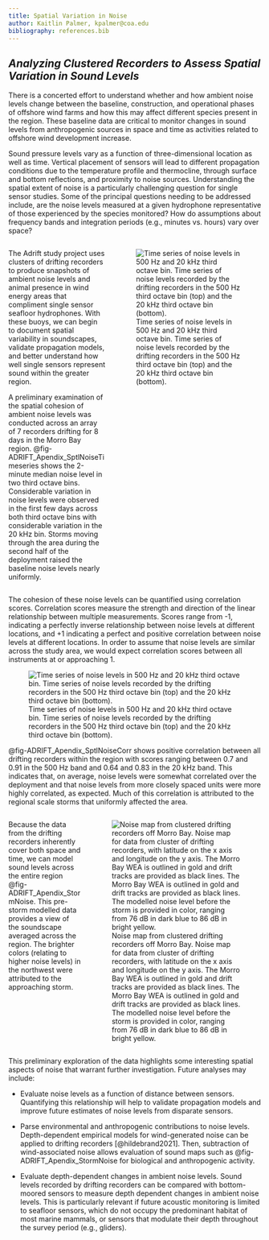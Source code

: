 ```yaml
---
title: Spatial Variation in Noise 
author: Kaitlin Palmer, kpalmer@coa.edu
bibliography: references.bib
---
```


## *Analyzing Clustered Recorders to Assess Spatial Variation in Sound Levels*

There is a concerted effort to understand whether and how ambient noise levels change between the baseline, construction, and operational phases of offshore wind farms and how this may affect different species present in the region. These baseline data are critical to monitor changes in sound levels from anthropogenic sources in space and time as activities related to offshore wind development increase.

Sound pressure levels vary as a function of three-dimensional location as well as time. Vertical placement of sensors will lead to different propagation conditions due to the temperature profile and thermocline, through surface and bottom reflections, and proximity to noise sources. Understanding the spatial extent of noise is a particularly challenging question for single sensor studies. Some of the principal questions needing to be addressed include, are the noise levels measured at a given hydrophone representative of those experienced by the species monitored? How do assumptions about frequency bands and integration periods (e.g., minutes vs. hours) vary over space?

::: columns
::: {.column width="40%"}
The Adrift study project uses clusters of drifting recorders to produce snapshots of ambient noise levels and animal presence in wind energy areas that compliment single sensor seafloor hydrophones. With these buoys, we can begin to document spatial variability in soundscapes, validate propagation models, and better understand how well single sensors represent sound within the greater region.

A preliminary examination of the spatial cohesion of ambient noise levels was conducted across an array of 7 recorders drifting for 8 days in the Morro Bay region. @fig-ADRIFT_Apendix_SptlNoiseTimeseries shows the 2-minute median noise level in two third octave bins. Considerable variation in noise levels were observed in the first few days across both third octave bins with considerable variation in the 20 kHz bin. Storms moving through the area during the second half of the deployment raised the baseline noise levels nearly uniformly.
:::

::: {.column width="60%"}
![Time series of noise levels in 500 Hz and 20 kHz third octave bin. Time series of noise levels recorded by the drifting recorders in the 500 Hz third octave bin (top) and the 20 kHz third octave bin (bottom).](images/ADRIFT_Apendix_SptlNoiseTimeseries-01.png){#fig-ADRIFT_Apendix_SptlNoiseTimeseries fig-alt="Time series of noise levels for the 500 Hz third octave bin (top) and the 20 kHz third octave bin (bottom), with noise levels on the y axis and time on the x axis. Noise levels for each drifting recorder in the cluster are shown in a different color. There is variation in the noise levels in the first few days, especially in the 20 kHz bin. The timing of this highly variable noise occurs as a large storm was moving through the area."}
:::
:::

The cohesion of these noise levels can be quantified using correlation scores. Correlation scores measure the strength and direction of the linear relationship between multiple measurements. Scores range from -1, indicating a perfectly inverse relationship between noise levels at different locations, and +1 indicating a perfect and positive correlation between noise levels at different locations. In order to assume that noise levels are similar across the study area, we would expect correlation scores between all instruments at or approaching 1.

![Time series of noise levels in 500 Hz and 20 kHz third octave bin. Time series of noise levels recorded by the drifting recorders in the 500 Hz third octave bin (top) and the 20 kHz third octave bin (bottom).](images/ADRIFT_Apendix_SptlNoiseCorr.png){#fig-ADRIFT_Apendix_SptlNoiseCorr fig-alt="Time series of noise levels for the 500 Hz third octave bin (top) and the 20 kHz third octave bin (bottom), with noise levels on the y axis and time on the x axis. Noise levels for each drifting recorder in the cluster are shown in a different color. There is variation in the noise levels in the first few days, especially in the 20 kHz bin. The timing of this highly variable noise occurs as a large storm was moving through the area."}

@fig-ADRIFT_Apendix_SptlNoiseCorr shows positive correlation between all drifting recorders within the region with scores ranging between 0.7 and 0.91 in the 500 Hz band and 0.64 and 0.83 in the 20 kHz band. This indicates that, on average, noise levels were somewhat correlated over the deployment and that noise levels from more closely spaced units were more highly correlated, as expected. Much of this correlation is attributed to the regional scale storms that uniformly affected the area.

::: columns
::: {.column width="30%"}
Because the data from the drifting recorders inherently cover both space and time, we can model sound levels across the entire region @fig-ADRIFT_Apendix_StormNoise. This pre-storm modelled data provides a view of the soundscape averaged across the region. The brighter colors (relating to higher noise levels) in the northwest were attributed to the approaching storm.
:::

::: {.column width="70%"}
![Noise map from clustered drifting recorders off Morro Bay. Noise map for data from cluster of drifting recorders, with latitude on the x axis and longitude on the y axis. The Morro Bay WEA is outlined in gold and drift tracks are provided as black lines. The Morro Bay WEA is outlined in gold and drift tracks are provided as black lines. The modelled noise level before the storm is provided in color, ranging from 76 dB in dark blue to 86 dB in bright yellow.](images/ADRIFT_Apendix_StormNoise.png){#fig-ADRIFT_Apendix_StormNoise fig-alt="Noise map for data from cluster of drifting recorders, with latitude on the x axis and longitude on the y axis. Drift tracks are provided as black lines, and the modelled noise level before the storm is provided in color, ranging from 76 dB in dark blue to 86 dB in bright yellow. This pre-storm modelled data provides a view of the soundscape averaged across the region. The brighter colors (relating to higher noise levels) in the northwest were attributed to the approaching storm."}
:::
:::

This preliminary exploration of the data highlights some interesting spatial aspects of noise that warrant further investigation. Future analyses may include:

-   Evaluate noise levels as a function of distance between sensors. Quantifying this relationship will help to validate propagation models and improve future estimates of noise levels from disparate sensors.

-   Parse environmental and anthropogenic contributions to noise levels. Depth-dependent empirical models for wind-generated noise can be applied to drifting recorders [@hildebrand2021]. Then, subtraction of wind-associated noise allows evaluation of sound maps such as @fig-ADRIFT_Apendix_StormNoise for biological and anthropogenic activity.

-   Evaluate depth-dependent changes in ambient noise levels. Sound levels recorded by drifting recorders can be compared with bottom-moored sensors to measure depth dependent changes in ambient noise levels. This is particularly relevant if future acoustic monitoring is limited to seafloor sensors, which do not occupy the predominant habitat of most marine mammals, or sensors that modulate their depth throughout the survey period (e.g., gliders).
